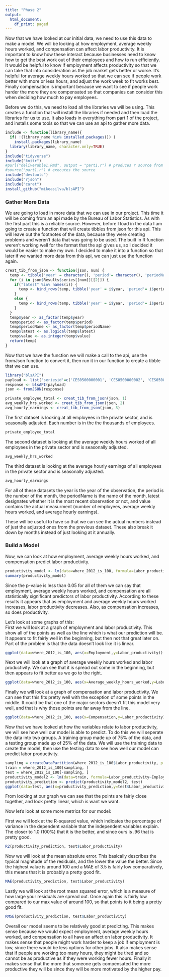```yaml
---
title: "Phase 2"
output:
  html_document:
    df_print: paged
---
```

Now that we have looked at our initial data, we need to use this data to make a model. We will be looking at how employment, average weekly hours worked, and compensation can affect labor productivity. It is important to know how these interact because businesses need to know how to get the best work out of their employees and how to run efficiently. It would be helpful to know if employment affects productivity so that we can take that into consideration as the job market gets better or worse. It's helpful for average weekly hours worked so that we can see if people work better with more or less hours, and adjust the work week to fit works best. Finally compensation is important because we want to see if people work harder the more they are compensated so that companies can consider this when deciding how much to pay employees.   

Before we do this, we need to load all the libraries we will be using. This creates a function that will install the libraries if needed and then load the libraries for us to use. It also loads in everything from part 1 of the project, and installs some tools so that we can use an api to gather more data.
```r
include <- function(library_name){
  if( !(library_name %in% installed.packages()) )
    install.packages(library_name) 
  library(library_name, character.only=TRUE)
}
include("tidyverse")
include("knitr")
#purl("deliverable1.Rmd", output = "part1.r") # produces r source from rmd
#source("part1.r") # executes the source
include("devtools")
include("rjson")
include("caret")
install_github("mikeasilva/blsAPI")
```

### Gather More Data
We are going to load in more data that we can use in our project. This time it will be coming from an api made by the Bureau of Labor Statistics. As with the first part this is a reliable source. However, before I load in the data I am going to create a function that will create tibbles from json for this api. This will leave out the footnotes of the data, because they were creating problems and weren't data that was going to be used. The built in R function weren't working well for the format that the api gives us, so I decided it would be easier to make my own. I decided to make it into a function so that later if we wanted more data from this api, we can just use the function again.
```r
creat_tib_from_json <- function(json, num) {
  temp <- tibble('year' = character(), 'period'= character(), 'periodName'= character(), 'latest'= character(), 'value'= character())
  for (i in json$Results$series[[num]][[2]]) {
    if("latest" %in% names(i)) {
      temp <- bind_rows(temp, tibble('year' = i$year, 'period'= i$period, 'periodName'= i$periodName, 'latest'= i$latest, 'value'= i$value))
    }
    else {
      temp <- bind_rows(temp, tibble('year' = i$year, 'period'= i$period, 'periodName'= i$periodName, 'value'= i$value))
    }
  }
  temp$year <- as_factor(temp$year)
  temp$period <- as_factor(temp$period)
  temp$periodName <- as_factor(temp$periodName)
  temp$latest <- as.logical(temp$latest)
  temp$value <- as.integer(temp$value)
  return(temp)
}
```

Now that we have the function we will make a call to the api, use the fromJson function to convert it, then run it in our function to create a tibble that we can use.
```r
library("blsAPI")
payload <- list('seriesid'=c('CES0500000001', 'CES0500000002', 'CES0500000003'), 'startyear'='2009', 'endyear'='2019')
response <- blsAPI(payload)
json <- fromJSON(response)

private_employee_total <- creat_tib_from_json(json, 1)
avg_weekly_hrs_worked <- creat_tib_from_json(json, 2)
avg_hourly_earnings <- creat_tib_from_json(json, 3)
```

The first dataset is looking at all employees in the private sector, and is seasonally adjusted. Each number is in the the thousands of employees.
```r
private_employee_total
```

The second dataset is looking at the average weekly hours worked of all employees in the private sector and is seasonally adjusted.
```r
avg_weekly_hrs_worked
```

The third dataset is looking at the average hourly earnings of all employees in the private sector and is seasonally adjusted.
```r
avg_hourly_earnings
```
For all of these datasets the year is the year of the observation, the period is the number of the month, the periodName is the name of the month, latest designates whether it is the most recent observation or not, and value contains the actual measurment (number of employees, average weekly hours worked, and average hourly earnings).    

These will be useful to have so that we can see the actual numbers instead of just the adjusted ones from the previous dataset. These also break it down by months instead of just looking at it annually.   


### Build a Model
Now, we can look at how employment, average weekly hours worked, and compensation predict labor productivity. 
```r
productivity_model <- lm(data=where_2012_is_100, formula=Labor_productivity~Employment+Average_weekly_hours_worked+Compensation)
summary(productivity_model)
```
Since the p-value is less than 0.05 for all of them we can say that employment, average weekly hours worked, and compensation are all statistically significant predictors of labor productivity. According to these results it appears that as employment and average weekly hours worked increases, labor productivity decreases. Also, as compensation increases, so does productivity.   

Let's look at some graphs of this:   
First we will look at a graph of employment and labor productivity. This show all of the points as well as the line which is what our prediction will be.
It appears to fit fairly well in the beginning, but then not that great later on. Part of the problem is that the data doesn't look like it is linear.
```r
ggplot(data=where_2012_is_100, aes(x=Employment,y=Labor_productivity)) + geom_point() + geom_smooth(method="lm") + labs(x="Employment", y="Labor Productivity")
```

Next we will look at a graph of average weekly hours worked and labor productivity. We can see that it is spread out some in the beginning, but then appears to fit better as we go to the right.
```r
ggplot(data=where_2012_is_100, aes(x=Average_weekly_hours_worked,y=Labor_productivity)) + geom_point() + geom_smooth(method="lm") + labs(x="Average Weekly Hours Worked", y="Labor Productivity")
```

Finally we will look at a graph of compensation and labor productivity. We can see that this fits pretty well with the exception of some points in the middle. It could be that one of the major sectors doesn't fit this model very well, and that is why those points are far away from the line.
```r
ggplot(data=where_2012_is_100, aes(x=Compensation,y=Labor_productivity)) + geom_point() + geom_smooth(method="lm") + labs(x="Compensation", y="Labor Productivity")
```

Now that we have looked at how the variables relate to labor productivity, we will see how well our model is able to predict. To do this we will seperate the data into two groups. A training group made up of 75% of the data, and a testing group made up of 25% of the data. We will use the training data to create the model, then use the testing data to see how well our model can predict labor productivity.
```r
sampling = createDataPartition(where_2012_is_100$Labor_productivity, p = 0.75, list = FALSE)
train = where_2012_is_100[sampling, ]
test = where_2012_is_100[-sampling, ]
productivity_model2 <- lm(data=train, formula=Labor_productivity~Employment+Average_weekly_hours_worked+Compensation)
productivity_prediction <- predict(productivity_model2, test)
ggplot(data=test, aes(x=productivity_prediction,y=test$Labor_productivity)) + geom_point() + labs(x="Productivity Prediction", y="Labor Productivity")
```

From looking at our graph we can see that the points are fairly close together, and look pretty linear, which is want we want.

Now let's look at some more metrics for our model:    

First we will look at the R-squared value, which indicates the percentage of variance in the dependent variable that the independent variables explain. The closer to 1.0 (100%) that it is the better, and since ours is .96 that is pretty good.
```r
R2(productivity_prediction, test$Labor_productivity)
```

Now we will look at the mean absolute error. This basically describes the typical magnitude of the residuals, and the lower the value the better. Since the highest value is around 100 and a MAE of 3.5 is fairly low comparatively, this means that it is probably a pretty good fit.
```r
MAE(productivity_prediction, test$Labor_productivity)
```

Lastly we will look at the root mean squared error, which is a measure of how large your residuals are spread out. Once again this is fairly low compared to our max value of around 100, so that points to it being a pretty good fit.
```r
RMSE(productivity_prediction, test$Labor_productivity)
```

Overall our model seems to be relatively good at predicting. This makes sense because we would expect employment, average weekly hours worked, and compensation to all have an affect on labor productivity. It makes sense that people might work harder to keep a job if employment is low, since there would be less options for other jobs. It also makes sense that if people are working too many hours, they might be tired and so cannot be as productive as if they were working fewer hours. Finally it makes sense that the more that someone gets compensated the more productive they will be since they will be more motivated by the higher pay.